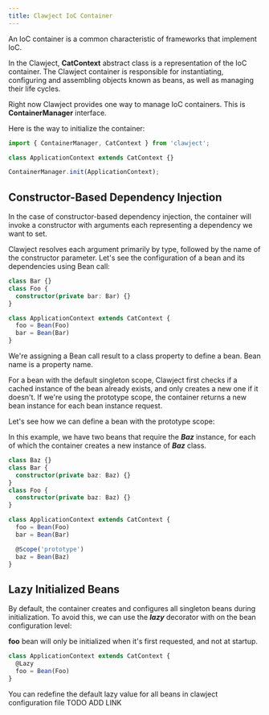 ```yaml
---
title: Clawject IoC Container
---
```


An IoC container is a common characteristic of frameworks that implement IoC.

In the Clawject, **CatContext** abstract class is a representation of the IoC container.
The Clawject container is responsible for instantiating, configuring and assembling objects known as beans,
as well as managing their life cycles.

Right now Clawject provides one way to manage IoC containers. This is **ContainerManager** interface.

Here is the way to initialize the container:

```ts
import { ContainerManager, CatContext } from 'clawject';

class ApplicationContext extends CatContext {}

ContainerManager.init(ApplicationContext);
```

## Constructor-Based Dependency Injection

In the case of constructor-based dependency injection,
the container will invoke a constructor with arguments each representing a dependency we want to set.

Clawject resolves each argument primarily by type, followed by the name of the constructor parameter.
Let's see the configuration of a bean and its dependencies using Bean call:

```ts
class Bar {}
class Foo {
  constructor(private bar: Bar) {}
}

class ApplicationContext extends CatContext {
  foo = Bean(Foo)
  bar = Bean(Bar)
}
```

We're assigning a Bean call result to a class property to define a bean.
Bean name is a property name.

For a bean with the default singleton scope, Clawject first checks if a cached instance of the bean already exists,
and only creates a new one if it doesn't.
If we're using the prototype scope, the container returns a new bean instance for each bean instance request.

Let's see how we can define a bean with the prototype scope:

In this example, we have two beans that require the ***Baz*** instance,
for each of which the container creates a new instance of ***Baz*** class.

```ts
class Baz {}
class Bar {
  constructor(private baz: Baz) {}
}
class Foo {
  constructor(private baz: Baz) {}
}

class ApplicationContext extends CatContext {
  foo = Bean(Foo)
  bar = Bean(Bar)

  @Scope('prototype')
  baz = Bean(Baz)
}
```

## Lazy Initialized Beans
By default, the container creates and configures all singleton beans during initialization.
To avoid this, we can use the ***lazy*** decorator with on the bean configuration level:

**foo** bean will only be initialized when it's first requested, and not at startup.

```ts
class ApplicationContext extends CatContext {
  @Lazy
  foo = Bean(Foo)
}
```

You can redefine the default lazy value for all beans in clawject configuration file TODO ADD LINK
